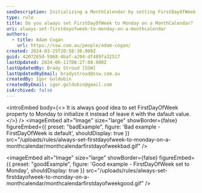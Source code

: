 ```yaml
---
seoDescription: Initializing a MonthCalendar by setting FirstDayOfWeek to Monday ensures consistency and enhances user experience
type: rule
title: Do you always set FirstDayOfWeek to Monday on a MonthCalendar?
uri: always-set-firstdayofweek-to-monday-on-a-monthcalendar
authors:
  - title: Adam Cogan
    url: https://ssw.com.au/people/adam-cogan/
created: 2024-03-25T20:58:30.000Z
guid: 4207265d-5968-4baf-a294-df489fa32517
lastUpdated: 2024-06-11T00:27:00.000Z
lastUpdatedBy: Brady Stroud [SSW]
lastUpdatedByEmail: bradystroud@ssw.com.au
createdBy: Igor Goldobin
createdByEmail: igor.goldobin@gmail.com
isArchived: false
---
```


<introEmbed
  body={<>
It is always good idea to set FirstDayOfWeek property to Monday to initialize it instead of leave it with the dafault value.
  </>}
/>
<imageEmbed
  alt="Image"
  size="large"
  showBorder={false}
  figureEmbed={{
    preset: "badExample",
    figure: 'Bad example - FirstDayOfWeek is default',
    shouldDisplay: true
  }}
  src="/uploads/rules/always-set-firstdayofweek-to-monday-on-a-monthcalendar/monthcalendarfirstdayofweekbad.gif"
/>

<imageEmbed
  alt="Image"
  size="large"
  showBorder={false}
  figureEmbed={{
    preset: "goodExample",
    figure: 'Good example - FirstDayOfWeek set to Monday',
    shouldDisplay: true
  }}
  src="/uploads/rules/always-set-firstdayofweek-to-monday-on-a-monthcalendar/monthcalendarfirstdayofweekgood.gif"
/>

